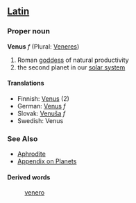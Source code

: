 ==[[Latin]]==
===Proper noun===
'''Venus''' ''f'' (Plural: [[Veneres]])

# Roman [[goddess]] of natural productivity
# the second planet in our [[solar system]]

==== Translations ====
*Finnish: [[Venus]] (2)
*German: [[Venus]] ''f''
*Slovak: [[Venuša]] ''f''
*Swedish: Venus

=== See Also ===
* [[Aphrodite]]
*[[Wiktionary_Appendix:Planets|Appendix on Planets]]

====Derived words====
: [[venero]]